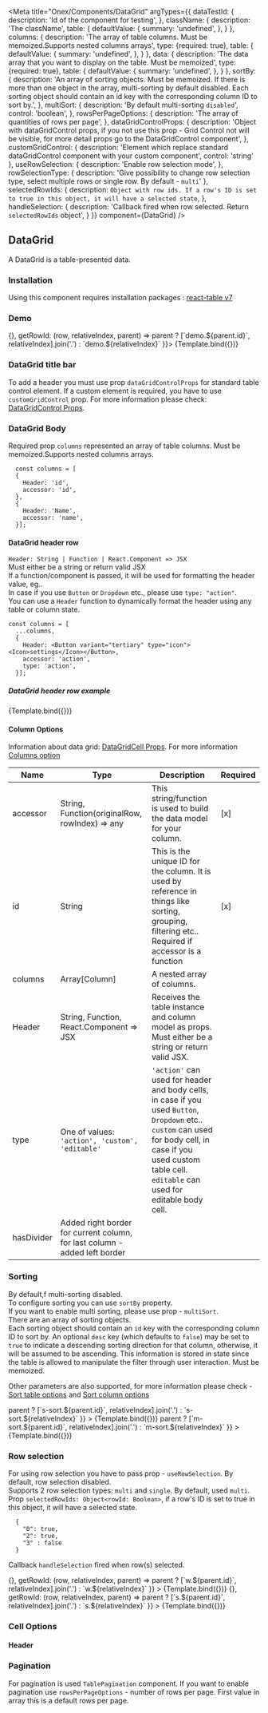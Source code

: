 

<Meta
  title="Onex/Components/DataGrid"
  argTypes={{
    dataTestId: {
      description: 'Id of the component for testing',
    },
    className: {
      description: 'The className',
      table: {
        defaultValue: {
          summary: 'undefined',
        },
      }
    },
    columns: {
      description: 'The array of table columns. Must be memoized.Supports nested columns arrays',
      type: {required: true},
      table: {
        defaultValue: {
          summary: 'undefined',
        },
      }
    },
    data: {
      description: 'The data array that you want to display on the table. Must be memoized',
      type: {required: true},
      table: {
        defaultValue: {
          summary: 'undefined',
        },
      }
    },
    sortBy: {
      description: 'An array of sorting objects. Must be memoized. If there is more than one object in the array, multi-sorting by default disabled. Each sorting object should contain an id key with the corresponding column ID to sort by.',
    },
    multiSort: {
      description: 'By default multi-sorting ```disabled```',
      control: 'boolean',
    },
    rowsPerPageOptions: {
      description: 'The array of quantities of rows per page',
    },
    dataGridControlProps: {
      description: 'Object with dataGridControl props, if you not use this prop - Grid Control not will be visible, for more detail props go to the DataGridControl component',
    },
    customGridControl: {
      description: 'Element which replace standard dataGridControl component with your custom component',
      control: 'string'
    },
    useRowSelection: {
      description: 'Enable row selection mode',
    },
    rowSelectionType: {
      description: 'Give possibility to change row selection type, select multiple rows or single row. By default - ```multi```'
    },
    selectedRowIds: {
      description: `Object with row ids. If a row's ID is set to true in this object, it will have a selected state`,
    },
    handleSelection: {
      description: 'Callback fired when row selected. Return ```selectedRowIds``` object',
    }
  }}
  component={DataGrid}
/>



## DataGrid

A DataGrid is a table-presented data.

### Installation
Using this component requires installation packages : [react-table v7](https://www.npmjs.com/package/react-table/v/7.8.0)

### Demo
<Canvas>
  <Story
    height="35rem"
    name="Demo"
    args={{
      dataTestId: 'data-grid-test-id',
      className: 'data-grid-custom',
      dataGridControlProps: {
        title: 'Title',
        badge: 10,
      },
      columns: demoGridColumns,
      data: demoGridData,
      sortBy: [
        {
          id: 'id',
        }
      ],
      rowsPerPageOptions: [5, 10],
      useRowSelection: true,
      handleSelection: () => {},
      getRowId: (row, relativeIndex, parent) => parent ? [`demo.${parent.id}`, relativeIndex].join('.') : `demo.${relativeIndex}`
    }}>
    {Template.bind({})}
  </Story>
</Canvas>

<ArgsTable story="Demo"/>

### DataGrid title bar
To add a header you must use prop ```dataGridControlProps``` for standard table control element.
If a custom element is required, you have to use ```customGridControl``` prop.
For more information please check: [DataGridControl Props](/docs/onex-components-datagrid-datagridcontrol--demo).

### DataGrid Body

Required prop ```columns``` represented an array of table columns. Must be memoized.Supports nested columns arrays.
```
  const columns = [
  {
    Header: 'id',
    accessor: 'id',
  },
  {
    Header: 'Name',
    accessor: 'name',
  }];
```

#### DataGrid header row
```Header: String | Function | React.Component => JSX```<br/>
Must either be a string or return valid JSX<br/>
If a function/component is passed, it will be used for formatting the header value, eg..<br/>
In case if you use ```Button``` or ```Dropdown``` etc., please use ```type: "action"```.<br/>
You can use a ```Header``` function to dynamically format the header using any table or column state.<br/>
```
const columns = [
  ...columns,
  {
    Header: <Button variant="tertiary" type="icon"><Icon>settings</Icon></Button>,
    accessor: 'action',
    type: 'action',
  }];
```
##### DataGrid header row example
<Canvas>
  <Story
    name="CustomHeaderCell"
    args={{
      dataTestId: 'data-grid-custom-header-cell-test-id',
      className: 'data-grid-custom-header-cell-custom',
      columns: gridCustomHeaderColumns,
      data: [],
    }}
  >
    {Template.bind({})}
  </Story>
</Canvas>


#### Column Options
Information about data grid: [DataGridCell Props](/docs/onex-components-datagrid-datagridcell--demo).
For more information [Columns option](https://react-table-v7.tanstack.com/docs/api/useTable#column-options)

| Name       | Type                                                                       | Description                                                                                                                                                                                                                           | Required |
|------------|----------------------------------------------------------------------------|---------------------------------------------------------------------------------------------------------------------------------------------------------------------------------------------------------------------------------------|----------|
| accessor   | String, Function(originalRow, rowIndex) => any                             | This string/function is used to build the data model for your column.                                                                                                                                                                 | [x]      |
| id         | String                                                                     | This is the unique ID for the column. It is used by reference in things like sorting, grouping, filtering etc.. Required if accessor is a function                                                                                    | [x]      |
| columns    | Array[Column]                                                              | A nested array of columns.                                                                                                                                                                                                            |          |
| Header     | String, Function, React.Component => JSX                                   | Receives the table instance and column model as props. Must either be a string or return valid JSX.                                                                                                                                   |          |
| type       | One of values: ```'action', 'custom', 'editable'```                        | ```'action'``` can used for header and body cells, in case if you used ```Button```, ```Dropdown``` etc.. ```custom``` can used for body cell, in case if you used custom table cell. ```editable``` can used for editable body cell. |          |
| hasDivider | Added right border for current column, for last column - added left border |                                                                                                                                                                                                                                       |          |


### Sorting
By default,f multi-sorting disabled.<br/>
To configure sorting you can use ```sortBy``` property.<br/>
If you want to enable multi sorting, please use prop - ```multiSort```.<br/>
There are an array of sorting objects.<br/>
Each sorting object should contain an ```id``` key with the corresponding column ID to sort by. An optional ```desc``` key
(which defaults to ```false```) may be set to ```true``` to indicate a descending sorting direction for that column, otherwise,
it will be assumed to be ascending. This information is stored in state since the table is allowed to manipulate the filter through user interaction.
Must be memoized.

Other parameters are also supported, for more information please check - [Sort table options](https://react-table-v7.tanstack.com/docs/api/useSortBy#table-options)  and [Sort column options](https://react-table-v7.tanstack.com/docs/api/useSortBy#column-options)

<Canvas>
  <Story
    name="SingleSorting"
    height="28rem"
    args={{
      dataTestId: 'data-grid-single-sorting-test-id',
      className: 'data-grid-single-sorting-custom',
      dataGridControlProps: {
        title: 'Sorting table',
      },
      columns: gridColumns,
      data: gridData,
      sortBy: [
        {
          id: 'studyId',
        }],
      multiSort: false,
      getRowId: (row, relativeIndex, parent) => parent ? [`s-sort.${parent.id}`, relativeIndex].join('.') : `s-sort.${relativeIndex}`
    }}
  >
    {Template.bind({})}
  </Story>
</Canvas>

<Canvas>
  <Story
    name="MultiSorting"
    height="28rem"
    args={{
      dataTestId: 'data-grid-multi-sorting-test-id',
      className: 'data-grid-multi-sorting-custom',
      dataGridControlProps: {
        title: 'Multi Sorting table',
      },
      columns: gridColumns,
      data: gridData,
      sortBy: [
        {
          id: 'studyId',
        },
        {
          id: 'stage',
          desc: true,
        }
      ],
      multiSort: true,
      getRowId: (row, relativeIndex, parent) => parent ? [`m-sort.${parent.id}`, relativeIndex].join('.') : `m-sort.${relativeIndex}`
    }}
  >
    {Template.bind({})}
  </Story>
</Canvas>

### Row selection
For using row selection you have to pass prop - ```useRowSelection```. By default, row selection disabled.<br/>
Supports 2 row selection types: ```multi``` and ```single```. By default, used ```multi```.<br/>
Prop ```selectedRowIds: Object<rowId: Boolean>```, if a row's ID is set to true in this object, it will have a selected state.<br/>
```
  {
    "0": true,
    "2": true,
    "3" : false
  }
```
Callback ```handleSelection``` fired when row(s) selected.

<Canvas>
  <Story
    name="MultiSelection"
    height="28rem"
    args={{
      dataTestId: 'data-grid-multi-selection-test-id',
      className: 'data-grid-multi-selection-custom',
      dataGridControlProps: {
        title: 'Multi Selection table',
      },
      columns: gridColumns,
      data: gridData,
      useRowSelection: true,
      rowSelectionType: 'multi',
      handleSelection: () => {},
      getRowId: (row, relativeIndex, parent) => parent ? [`w.${parent.id}`, relativeIndex].join('.') : `w.${relativeIndex}`
    }}
  >
    {Template.bind({})}
  </Story>
</Canvas>

<Canvas>
  <Story
    name="SingleSelection"
    height="28rem"
    args={{
      dataTestId: 'data-grid-single-selection-test-id',
      className: 'data-grid-single-selection-custom',
      dataGridControlProps: {
        title: 'Single Selection table',
      },
      columns: gridColumns,
      data: gridData,
      useRowSelection: true,
      rowSelectionType: 'single',
      handleSelection: () => {},
      getRowId: (row, relativeIndex, parent) => parent ? [`s.${parent.id}`, relativeIndex].join('.') : `s.${relativeIndex}`
    }}
  >
    {Template.bind({})}
  </Story>
</Canvas>


### Cell Options
#### Header

### Pagination
For pagination is used ```TablePagination``` component. If you want to enable pagination use ```rowsPerPageOptions``` - number of rows per page.
First value in array this is a default rows per page.




